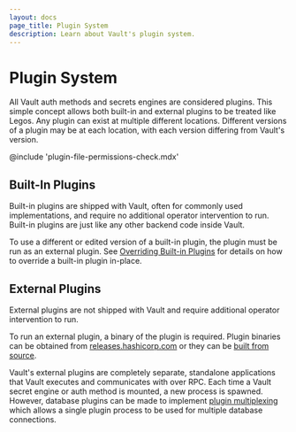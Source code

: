 ```yaml
---
layout: docs
page_title: Plugin System
description: Learn about Vault's plugin system.
---
```



# Plugin System

All Vault auth methods and secrets engines are considered plugins. This simple concept
allows both built-in and external plugins to be treated like Legos. Any plugin
can exist at multiple different locations. Different versions of a plugin may
be at each location, with each version differing from Vault's version.

@include 'plugin-file-permissions-check.mdx'

## Built-In Plugins

Built-in plugins are shipped with Vault, often for commonly used implementations,
and require no additional operator intervention to run. Built-in plugins are
just like any other backend code inside Vault.

To use a different or edited version of a built-in plugin, the plugin must be
run as an external plugin. See [Overriding Built-in Plugins](/docs/upgrading/plugins#overriding-built-in-plugins)
for details on how to override a built-in plugin in-place.

## External Plugins

External plugins are not shipped with Vault and require additional operator
intervention to run.

To run an external plugin, a binary of the plugin is required. Plugin
binaries can be obtained from [releases.hashicorp.com](https://releases.hashicorp.com/)
or they can be [built from source](/docs/plugins/plugin-development#building-a-plugin-from-source).

Vault's external plugins are completely separate, standalone applications that
Vault executes and communicates with over RPC. Each time a Vault secret engine
or auth method is mounted, a new process is spawned. However, database plugins
can be made to implement [plugin multiplexing](/docs/plugins/plugin-architecture#plugin-multiplexing)
which allows a single plugin process to be used for multiple database
connections.
